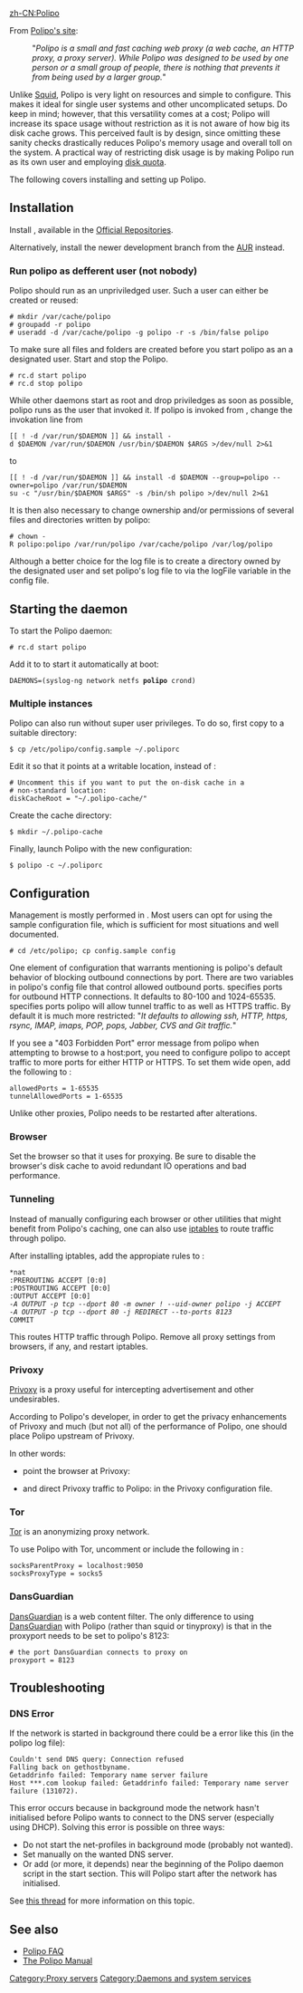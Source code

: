 [[Category:Proxy servers]]
[[Category:Daemons and system services]]
[[zh-CN:Polipo]]

{{Article summary start}}
{{Article summary text|Polipo is a light weight http proxy server for your small network. Polipo caches web da}}
{{Article summary heading|Related}}
{{Article summary wiki|Squid}}
{{Article summary end}}

From [http://www.pps.jussieu.fr/~jch/software/polipo/ Polipo's site]:

:"''Polipo is a small and fast caching web proxy (a web cache, an HTTP proxy, a proxy server). While Polipo was designed to be used by one person or a small group of people, there is nothing that prevents it from being used by a larger group.''"

Unlike [[Squid]], Polipo is very light on resources and simple to configure. This makes it ideal for single user systems and other uncomplicated setups. Do keep in mind; however, that this versatility comes at a cost; Polipo will increase its space usage without restriction as it is not aware of how big its disk cache grows. This perceived fault is by design, since omitting these sanity checks drastically reduces Polipo's memory usage and overall toll on the system. A practical way of restricting disk usage is by making Polipo run as its own user and employing [[disk quota]].

The following covers installing and setting up Polipo.

== Installation ==

Install {{Pkg|polipo}}, available in the [[Official Repositories]].

Alternatively, install the newer development branch {{aur|polipo-git}} from the [[AUR]] instead.

=== Run polipo as defferent user (not nobody) ===

Polipo should run as an unpriviledged user. Such a user can either be created or reused:

 # mkdir /var/cache/polipo
 # groupadd -r polipo
 # useradd -d /var/cache/polipo -g polipo -r -s /bin/false polipo

To make sure all files and folders are created before you start polipo as an a designated user. Start and stop the Polipo.

 # rc.d start polipo
 # rc.d stop polipo

While other daemons start as root and drop priviledges as soon as possible, polipo runs as the user that invoked it. If polipo is invoked from {{ic|/etc/rc.d/polipo}}, change the invokation line from

 <nowiki>[[</nowiki> ! -d /var/run/$DAEMON <nowiki>]]</nowiki> && install -d $DAEMON /var/run/$DAEMON /usr/bin/$DAEMON $ARGS >/dev/null 2>&1

to

 <nowiki>[[</nowiki> ! -d /var/run/$DAEMON <nowiki>]]</nowiki> && install -d $DAEMON --group=polipo --owner=polipo /var/run/$DAEMON
 su -c "/usr/bin/$DAEMON $ARGS" -s /bin/sh polipo >/dev/null 2>&1

It is then also necessary to change ownership and/or permissions of several files and directories written by polipo:

 # chown -R polipo:polipo /var/run/polipo /var/cache/polipo /var/log/polipo

Although a better choice for the log file is to create a directory {{ic|/var/log/polipo}} owned by the designated user and set polipo's log file to {{ic|/var/log/polipo/polipo.log}} via the logFile variable in the config file.

== Starting the daemon ==

To start the Polipo daemon:

 # rc.d start polipo

Add it to {{ic|/etc/rc.conf}} to start it automatically at boot:

 DAEMONS=(syslog-ng network netfs '''polipo''' crond)

=== Multiple instances ===

Polipo can also run without super user privileges. To do so, first copy {{ic|/etc/polipo/config.sample}} to a suitable directory:

 $ cp /etc/polipo/config.sample ~/.poliporc

Edit it so that it points at a writable location, instead of {{ic|/var/cache/polipo}}:

 # Uncomment this if you want to put the on-disk cache in a
 # non-standard location:
 diskCacheRoot = "~/.polipo-cache/"

Create the cache directory:

 $ mkdir ~/.polipo-cache

Finally, launch Polipo with the new configuration:

 $ polipo -c ~/.poliporc

== Configuration ==

Management is mostly performed in {{ic|/etc/polipo/config}}. Most users can opt for using the sample configuration file, which is sufficient for most situations and well documented.

 # cd /etc/polipo; cp config.sample config

One element of configuration that warrants mentioning is polipo's default behavior of blocking outbound connections by port. There are two variables in polipo's config file that control allowed outbound ports. {{Ic|allowedPorts}} specifies ports for outbound HTTP connections. It defaults to 80-100 and 1024-65535. {{Ic|tunnelAllowedPorts}} specifies ports polipo will allow tunnel traffic to as well as HTTPS traffic. By default it is much more restricted: "''It defaults to allowing ssh, HTTP, https, rsync, IMAP, imaps, POP, pops, Jabber, CVS and Git traffic.''"

If you see a "403 Forbidden Port" error message from polipo when attempting to browse to a host:port, you need to configure polipo to accept traffic to more ports for either HTTP or HTTPS. To set them wide open, add the following to {{ic|/etc/polipo/config}}:

 allowedPorts = 1-65535
 tunnelAllowedPorts = 1-65535

Unlike other proxies, Polipo needs to be restarted after alterations.

=== Browser ===

Set the browser so that it uses {{Ic|localhost:8123}} for proxying. Be sure to disable the browser's disk cache to avoid redundant IO operations and bad performance.

=== Tunneling ===

{{note|According to the [http://www.pps.jussieu.fr/~jch/software/polipo/faq.html Polipo FAQ] on "intercepting proxy" this is not possible/supported!}}

{{note|this requires to run Polipo as its own user.}}

Instead of manually configuring each browser or other utilities that might benefit from Polipo's caching, one can also use [[iptables]] to route traffic through polipo.

After installing iptables, add the appropiate rules to {{ic|/etc/iptables/iptables.rules}}:

 *nat
 :PREROUTING ACCEPT [0:0]
 :POSTROUTING ACCEPT [0:0]
 :OUTPUT ACCEPT [0:0]
 ''-A OUTPUT -p tcp --dport 80 -m owner ! --uid-owner polipo -j ACCEPT''
 ''-A OUTPUT -p tcp --dport 80 -j REDIRECT --to-ports 8123''
 COMMIT

This routes HTTP traffic through Polipo. Remove all proxy settings from browsers, if any, and restart iptables.

=== Privoxy ===

[[Privoxy]] is a proxy useful for intercepting advertisement and other undesirables.

According to Polipo's developer, in order to get the privacy enhancements of Privoxy and much (but not all) of the performance of Polipo, one should place Polipo upstream of Privoxy.

In other words:

* point the browser at Privoxy: {{Ic|localhost:8118}}

* and direct Privoxy traffic to Polipo: {{Ic|forward / localhost:8123}} in the Privoxy configuration file.

=== Tor ===

[[Tor]] is an anonymizing proxy network.

To use Polipo with Tor, uncomment or include the following in {{Ic|/etc/polipo/config}}:

 socksParentProxy = localhost:9050
 socksProxyType = socks5

=== DansGuardian ===

[[DansGuardian]] is a web content filter. The only difference to using [[DansGuardian]] with Polipo (rather than squid or tinyproxy) is that in {{ic|dansguardian.conf}} the proxyport needs to be set to polipo's 8123:

 # the port DansGuardian connects to proxy on
 proxyport = 8123

== Troubleshooting ==

=== DNS Error ===

If the network is started in background there could be a error like this (in the polipo log file):

 Couldn't send DNS query: Connection refused
 Falling back on gethostbyname.
 Getaddrinfo failed: Temporary name server failure
 Host ***.com lookup failed: Getaddrinfo failed: Temporary name server failure (131072).

This error occurs because in background mode the network hasn't initialised before Polipo wants to connect to the DNS server (especially using DHCP). Solving this error is possible on three ways:

* Do not start the net-profiles in background mode (probably not wanted).
* Set {{ic|dnsNameServer}} manually on the wanted DNS server.
* Or add {{ic|sleep 10}} (or more, it depends) near the beginning of the Polipo daemon script {{ic|/etc/rc.d/polipo}} in the start section. This will Polipo start after the network has initialised.

See [https://bbs.archlinux.org/viewtopic.php?id=86452 this thread] for more information on this topic.

== See also ==

*[http://www.pps.jussieu.fr/~jch/software/polipo/faq.html Polipo FAQ]
*[http://www.pps.jussieu.fr/~jch/software/polipo/manual/index.html The Polipo Manual]

